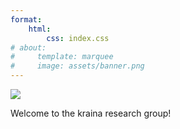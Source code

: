 ```yaml
---
format:
    html:
        css: index.css
# about:
#     template: marquee
#     image: assets/banner.png
---
```

::: {.column-screen .banner}
![](assets/banner.png)
:::
Welcome to the kraina research group!